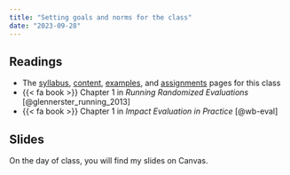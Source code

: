 ```yaml
---
title: "Setting goals and norms for the class"
date: "2023-09-28"
---
```


## Readings

- The [syllabus](/syllabus.qmd), [content](/content/index.qmd), [examples](/example/index.qmd), and [assignments](/assignment/index.qmd) pages for this class
- {{< fa book >}} Chapter 1 in *Running Randomized Evaluations* [@glennerster_running_2013]
- {{< fa book >}} Chapter 1 in *Impact Evaluation in Practice* [@wb-eval]

## Slides

On the day of class, you will find my slides on Canvas. 
